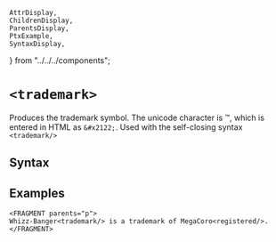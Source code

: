     AttrDisplay,
    ChildrenDisplay,
    ParentsDisplay,
    PtxExample,
    SyntaxDisplay,
} from "../../../components";

# `<trademark>`

Produces the trademark symbol.
The unicode character is &#x2122;, which is entered in HTML as `&#x2122;`.
Used with the self-closing syntax `<trademark/>`

## Syntax

<SyntaxDisplay name="trademark" />

## Examples
```ptx-example
<FRAGMENT parents="p">
Whizz-Banger<trademark/> is a trademark of MegaCoro<registered/>.
</FRAGMENT>
```